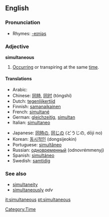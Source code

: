 ==English==

===Pronunciation===
*Rhymes: [[Rhymes:English:-eɪniəs|-eɪniəs]]

===Adjective===
'''simultaneous'''

# [[Occur]]ring or transpiring at the same [[time]].

====Translations====
{{top}}
*Arabic: {{ARchar|[[معا|معًا]]}} {{IPAchar|(máʕan)}}
*Chinese: [[同時]], [[同时]] (tóngshí)
*Dutch: [[tegenlijkertijd]]
*Finnish: [[samanaikainen]]
*French: [[simultané]]
*German: [[gleichzeitig]], [[simultan]]
*Italian: [[simultaneo]]
{{mid}}
*Japanese: [[同時]]の, [[同じ]]の (どうじの, dōji no)
*Korean: [[동시적인]] (dongsijeokin)
*Portuguese: [[simultâneo]]
*Russian: [[одновременный]] (odnovrémmenyj)
*Spanish: [[simultáneo]]
*Swedish: [[samtidig]]
{{bottom}}

===See also===
*[[simultaneity]] {{pos n}}
*[[simultaneously]] ''adv''

[[Category:Time]]

[[it:simultaneous]]
[[pt:simultaneous]]